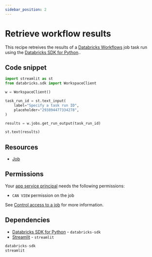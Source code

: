 ```yaml
---
sidebar_position: 2
---
```


# Retrieve workflow results

This recipe retreives the results of a [Databricks Workflows](https://docs.databricks.com/en/jobs/index.html) job task run using the [Databricks SDK for Python](https://databricks-sdk-py.readthedocs.io/en/latest/)..

## Code snippet

```python title="app.py"
import streamlit as st
from databricks.sdk import WorkspaceClient

w = WorkspaceClient()

task_run_id = st.text_input(
    label="Specify a task run ID",
    placeholder="293894477334278",
)

results = w.jobs.get_run_output(task_run_id)

st.text(results)
```

## Resources

- [Job](https://docs.databricks.com/aws/en/jobs/configure-job)

## Permissions

Your [app service principal](https://docs.databricks.com/aws/en/dev-tools/databricks-apps/#how-does-databricks-apps-manage-authorization) needs the following permissions:

- `CAN VIEW` permission on the job

See [Control access to a job](https://docs.databricks.com/en/jobs/privileges.html#control-access-to-a-job) for more information.

## Dependencies

- [Databricks SDK for Python](https://pypi.org/project/databricks-sdk/) - `databricks-sdk`
- [Streamlit](https://pypi.org/project/streamlit/) - `streamlit`

```python title="requirements.txt"
databricks-sdk
streamlit
```
